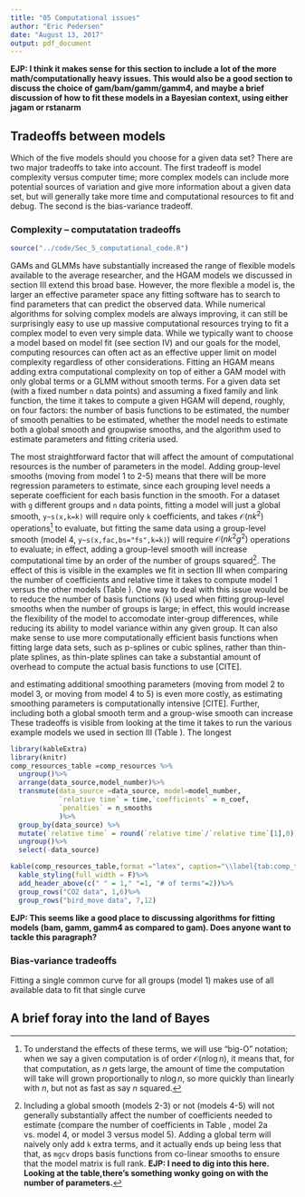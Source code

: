 ```yaml
---
title: "05 Computational issues"
author: "Eric Pedersen"
date: "August 13, 2017"
output: pdf_document
---
```


**EJP: I think it makes sense for this section to include a lot of the more math/computationally heavy issues. This would also be a good section to discuss the choice of gam/bam/gamm/gamm4, and maybe a brief discussion of how to fit these models in a Bayesian context, using either jagam or rstanarm**

## Tradeoffs between models

Which of the five models should you choose for a given data set? There are two major tradeoffs to take into account. The first tradeoff is model complexity versus computer time; more complex models can include more potential sources of variation and give more information about a given data set, but will generally take more time and computational resources to fit and debug. The second is the bias-variance tradeoff. 


### Complexity -- computatation tradeoffs

```r
source("../code/Sec_5_computational_code.R")
```

GAMs and GLMMs have substantially increased the range of flexible models available to the average researcher, and the HGAM models we discussed in section III extend this broad base. However, the more flexible a model is, the larger an effective parameter space any fitting software has to search to find parameters that can predict the observed data. While numerical algorithms for solving complex models are always improving, it can still be surprisingly easy to use up massive computational resources trying to fit a complex model to even very simple data. While we typically want to choose a model based on model fit (see section IV) and our goals for the model, computing resources can often act as an effective upper limit on model complexity regardless of other considerations. Fitting an HGAM means adding extra computational complexity on top of either a GAM model with only global terms or a GLMM without smooth terms. For a given data set (with a fixed number `n` data points) and assuming a fixed family and link function, the time it takes to compute a given HGAM will depend, roughly, on four factors: the number of basis functions to be estimated, the number of smooth penalties to be estimated, whether the model needs to estimate both a global smooth and groupwise smooths, and the algorithm used to estimate parameters and fitting criteria used. 


The most straightforward factor that will affect the amount of computational resources is the number of parameters in the model. Adding group-level smooths (moving from model 1 to 2-5) means that there will be more regression parameters to estimate, since each grouping level needs a seperate coefficient for each basis function in the smooth. For a dataset with `g` different groups and `n` data points, fitting a model will just a global smooth, `y~s(x,k=k)` will require only `k` coefficients, and takes $\mathcal{O}(nk^2)$ operations[^bigO] to evaluate, but fitting the same data using a group-level smooth (model 4, `y~s(x,fac,bs="fs",k=k)`) will require $\mathcal{O}(nk^2g^2)$ operations to evaluate; in effect, adding a group-level smooth will increase computational time by an order of the number of groups squared[^globalnpar]. The effect of this is visible in the examples we fit in section III when comparing the number of coefficients and relative time it takes to compute model 1 versus the other models (Table \ref{tab:comp_time}). One way to deal with this issue would be to reduce the number of basis functions (`k`) used when fitting group-level smooths when the number of groups is large; in effect, this would increase the flexibility of the model to accomodate inter-group differences, while reducing its ability to model variance within any given group. It can also make sense to use more computationally efficient basis functions when fitting large data sets, such as p-splines or cubic splines, rather than thin-plate splines, as thin-plate splines can take a substantial amount of overhead to compute the actual basis functions to use [CITE].


[^bigO]:To understand the effects of these terms, we will use "big-O" notation; when we say a given computation is of order $\mathcal{O}(n\log{}n)$, it means that, for that computation, as $n$ gets large, the amount of time the computation will take will grown proportionally to $n\log{}n$, so more quickly than linearly with $n$, but not as fast as say $n$ squared. 

[^globalnpar]: Including a global smooth (models 2-3) or not (models 4-5) will not generally substantially affect the number of coefficients needed to estimate (compare the number of coefficients in Table \ref{tab:comp_time}, model 2a vs. model 4, or model 3 versus model 5). Adding a global term will naively only add `k` extra terms, and it actually ends up being less that that, as `mgcv` drops basis functions from co-linear smooths to ensure that the model matrix is full rank. **EJP: I need to dig into this here. Looking at the table,there's something wonky going on with the number of parameters.**  


and estimating additional smoothing parameters (moving from model 2 to model 3, or moving from model 4 to 5) is even more costly, as estimating smoothing parameters is computationally intensive [CITE]. Further, including both a global smooth term and a group-wise smooth can increase  These tradeoffs is visible from looking at the time it takes to run the various example models we used in section III (Table \ref{tab:comp_time}). The longest 


```r
library(kableExtra)
library(knitr)
comp_resources_table =comp_resources %>%
  ungroup()%>%
  arrange(data_source,model_number)%>%
  transmute(data_source =data_source, model=model_number,
            `relative time` = time,`coefficients` = n_coef,
            `penalties` = n_smooths
            )%>%
  group_by(data_source) %>%
  mutate(`relative time` = round(`relative time`/`relative time`[1],0))%>%#scales processing time relative to model 1 
  ungroup()%>%
  select(-data_source)

kable(comp_resources_table,format ="latex", caption="\\label{tab:comp_time}")%>% #NOTE: change format to "latex" when compiling to pdf, "html" when compiling html
  kable_styling(full_width = F)%>%
  add_header_above(c(" " = 1," "=1, "# of terms"=2))%>%
  group_rows("CO2 data", 1,6)%>%
  group_rows("bird_move data", 7,12)

```



**EJP: This seems like a good place to discussing algorithms for fitting models (bam, gamm, gamm4 as compared to gam). Does anyone want to tackle this paragraph?**


### Bias-variance tradeoffs

 Fitting a single common curve for all groups (model 1) makes use of all available data to fit that single curve


## A brief foray into the land of Bayes
